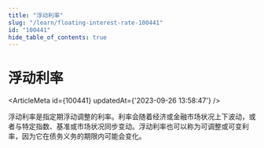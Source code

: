 ```yaml
---
title: "浮动利率"
slug: "/learn/floating-interest-rate-100441"
id: "100441"
hide_table_of_contents: true
---
```



# 浮动利率

<ArticleMeta id={100441} updatedAt={'2023-09-26 13:58:47'} />
<div className='border-solid border-b border-t-0 my-4 border-[var(--ifm-color-gray-300)]' />

浮动利率是指定期浮动调整的利率。利率会随着经济或金融市场状况上下波动，或者与特定指数、基准或市场状况同步变动。浮动利率也可以称为可调整或可变利率，因为它在债务义务的期限内可能会变化。
